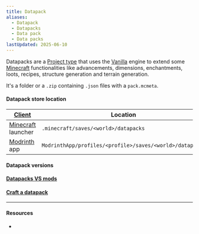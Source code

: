 ```yaml
---
title: Datapack
aliases:
  - Datapack
  - Datapacks
  - Data pack
  - Data packs
lastUpdated: 2025-06-10
---
```




Datapacks are a [Project type](/projecttype) that uses the [Vanilla](/vanilla) engine to extend some [Minecraft](/minecraft) functionalities like advancements, dimensions, enchantments, loots, recipes, structure generation and terrain generation.

It's a folder or a `.zip` containing `.json` files with a `pack.mcmeta`.

#### Datapack store location

| [Client](/client)                | Location                                                 |
| -------------------------------- | -------------------------------------------------------- |
| [Minecraft](/minecraft) launcher | `.minecraft/saves/<world>/datapacks`                     |
| [Modrinth](/modrinth) app        | `ModrinthApp/profiles/<profile>/saves/<world>/datapacks` |

#### Datapack versions

<DatapackVersions client:load />

#### [Datapacks VS mods](/datapackvsmod)

#### [Craft a datapack](/craftdatapack)

---

#### Resources

- <Wiki src="https://minecraft.wiki/w/Data_pack" />
<Yb src="https://www.youtube.com/embed/EBsEDkFpPlI" />
